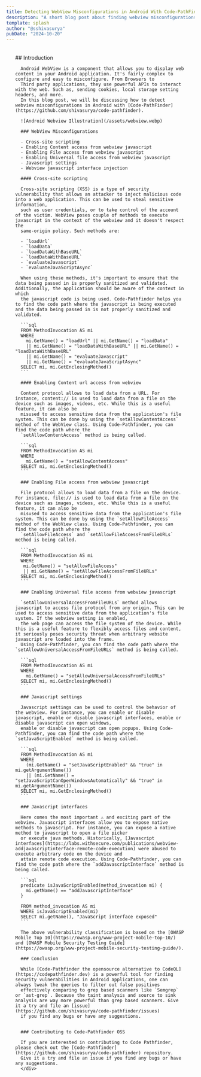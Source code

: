 ```yaml
---
title: Detecting WebView Misconfigurations in Android With Code-PathFinder
description: "A short blog post about finding webview misconfigurations in Android with Code-PathFinder"
template: splash
author: "@sshivasurya"
pubDate: "2024-10-20"
---
```



<PostHogLayout>
</PostHogLayout>


  <Card title="">
    <div style=" margin: 2rem auto; padding: 0 1.5rem; max-width: 800px;">
      ## Introduction

      Android WebView is a component that allows you to display web content in your Android application. It's fairly complex to configure and easy to misconfigure. From Browsers to
      Third party applications, they use powerful APIs to interact with the web. Such as, sending cookies, local storage setting headers, and more.
      In this blog post, we will be discussing how to detect webview misconfigurations in Android with [Code-PathFinder](https://github.com/shivasurya/code-pathfinder).

      ![Android Webview Illustration](/assets/webview.webp)

      ### WebView Misconfigurations

      - Cross-site scripting
      - Enabling Content access from webview javascript
      - Enabling File access from webview javascript
      - Enabling Universal file access from webview javascript
      - Javascript settings
      - Webview javascript interface injection

      #### Cross-site scripting

      Cross-site scripting (XSS) is a type of security vulnerability that allows an attacker to inject malicious code into a web application. This can be used to steal sensitive information,
      such as user credentials, or to take control of the account of the victim. WebView poses couple of methods to execute javascript in the context of the webview and it doesn't respect the
      same-origin policy. Such methods are:

      - `loadUrl`
      - `loadData`
      - `loadDataWithBaseURL`
      - `loadDataWithBaseURL`
      - `evaluateJavascript`
      - `evaluateJavaScriptAsync`

      When using these methods, it's important to ensure that the data being passed in is properly sanitized and validated. Additionally, the application should be aware of the context in which
      the javascript code is being used. Code-Pathfinder helps you to find the code path where the javascript is being executed and the data being passed in is not properly sanitized and validated.

      ```sql
      FROM MethodInvocation AS mi
      WHERE
        mi.GetName() = "loadUrl" || mi.GetName() = "loadData"
        || mi.GetName() = "loadDataWithBaseURL" || mi.GetName() = "loadDataWithBaseURL"
        || mi.GetName() = "evaluateJavascript"
        || mi.GetName() = "evaluateJavaScriptAsync"
      SELECT mi, mi.GetEnclosingMethod()
      ```

      #### Enabling Content url access from webview

      Content protocol allows to load data from a URL. For instance, content:// is used to load data from a file on the device such as images, videos, etc. While this is a useful feature, it can also be
      misused to access sensitive data from the application's file system. This can be done by using the `setAllowContentAccess` method of the WebView class. Using Code-Pathfinder, you can find the code path where the
      `setAllowContentAccess` method is being called.

      ```sql
      FROM MethodInvocation AS mi
      WHERE
        mi.GetName() = "setAllowContentAccess"
      SELECT mi, mi.GetEnclosingMethod()
      ```

      ### Enabling File access from webview javascript

      File protocol allows to load data from a file on the device. For instance, file:// is used to load data from a file on the device such as images, videos, etc. While this is a useful feature, it can also be
      misused to access sensitive data from the application's file system. This can be done by using the `setAllowFileAccess` method of the WebView class. Using Code-Pathfinder, you can find the code path where the
      `setAllowFileAccess` and `setAllowFileAccessFromFileURLs` method is being called.

      ```sql
      FROM MethodInvocation AS mi
      WHERE
       mi.GetName() = "setAllowFileAccess"
       || mi.GetName() = "setAllowFileAccessFromFileURLs"
      SELECT mi, mi.GetEnclosingMethod()
      ```

      ### Enabling Universal file access from webview javascript

      `setAllowUniversalAccessFromFileURLs` method allows javascript to access file protocol from any origin. This can be used to access sensitive data from the application's file system. If the webview setting is enabled,
      the web page can access the file system of the device. While this is a useful feature to flexibly access files and content, it seriously poses security threat when arbitrary website javascript are loaded into the frame.
      Using Code-Pathfinder, you can find the code path where the `setAllowUniversalAccessFromFileURLs` method is being called.

      ```sql
      FROM MethodInvocation AS mi
      WHERE
        mi.GetName() = "setAllowUniversalAccessFromFileURLs"
      SELECT mi, mi.GetEnclosingMethod()
      ```

      ### Javascript settings

      Javascript settings can be used to control the behavior of the webview. For instance, you can enable or disable javascript, enable or disable javascript interfaces, enable or disable javascript can open windows,
      enable or disable javascript can open popups. Using Code-Pathfinder, you can find the code path where the `setJavaScriptEnabled` method is being called.

      ```sql
      FROM MethodInvocation AS mi
      WHERE
        (mi.GetName() = "setJavaScriptEnabled" && "true" in mi.getArgumentName())
        || (mi.GetName() = "setJavaScriptCanOpenWindowsAutomatically" && "true" in mi.getArgumentName())
      SELECT mi, mi.GetEnclosingMethod()
      ```

      ### Javascript interfaces

      Here comes the most important ⚠️ and exciting part of the webview. Javascript interfaces allow you to expose native methods to javascript. For instance, you can expose a native method to javascript to open a file picker
      or execute java methods. Historically, [Javascript interfaces](https://labs.withsecure.com/publications/webview-addjavascriptinterface-remote-code-execution) were abused to execute arbitrary code on the device and
      attain remote code execution. Using Code-Pathfinder, you can find the code path where the `addJavascriptInterface` method is being called.

      ```sql
      predicate isJavaScriptEnabled(method_invocation mi) {
        mi.getName() == "addJavascriptInterface"
      }

      FROM method_invocation AS mi
      WHERE isJavaScriptEnabled(mi)
      SELECT mi.getName(), "JavaScript interface exposed"
      ```

      The above vulnerability classification is based on the [OWASP Mobile Top 10](https://owasp.org/www-project-mobile-top-10/) and [OWASP Mobile Security Testing Guide](https://owasp.org/www-project-mobile-security-testing-guide/).

      ### Conclusion

      While [Code-Pathfinder the opensource alternative to CodeQL](https://codepathfinder.dev) is a powerful tool for finding security vulnerabilities in Android applications, one can always tweak the queries to filter out false positives
      effectively comparing to grep based scanners like `Semgrep` or `ast-grep`. Because the taint analysis and source to sink analysis are way more powerful than grep based scanners. Give it a try and file an [issue](https://github.com/shivasurya/code-pathfinder/issues)
      if you find any bugs or have any suggestions.


      ### Contributing to Code-Pathfinder OSS

      If you are interested in contributing to Code Pathfinder, please check out the [Code-Pathfinder](https://github.com/shivasurya/code-pathfinder) repository.
      Give it a try and file an issue if you find any bugs or have any suggestions.
      </div>
  </Card>

